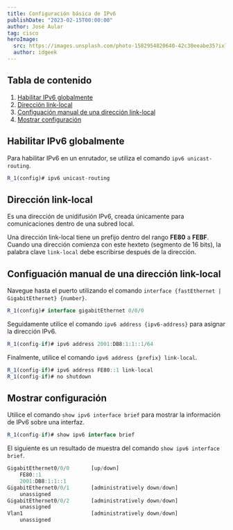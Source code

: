 ```yaml
---
title: Configuración básica de IPv6
publishDate: "2023-02-15T00:00:00"
author: José Aular
tag: cisco
heroImage:
  src: https://images.unsplash.com/photo-1582954820640-42c30eeabe35?ixlib=rb-4.0.3&ixid=MnwxMjA3fDB8MHxwaG90by1wYWdlfHx8fGVufDB8fHx8&auto=format&fit=crop&w=870&q=80
  author: idgeek
---
```


## Tabla de contenido

1.  [Habilitar IPv6 globalmente](/blog/configuracion-basica-ipv6#habilitar-ipv6-globalmente)
2.  [Dirección link-local](/blog/configuracion-basica-ipv6#dirección-link-local)
3.  [Configuación manual de una dirección link-local](/blog/configuracion-basica-ipv6#configuación-manual-de-una-dirección-link-local)
4.  [Mostrar configuración](/blog/configuracion-basica-ipv6#mostrar-configuración)

## Habilitar IPv6 globalmente

Para habilitar IPv6 en un enrutador, se utiliza el comando `ipv6 unicast-routing`.

```js title="Router #1"
R_1(config)# ipv6 unicast-routing
```

## Dirección link-local

Es una dirección de unidifusión IPv6, creada únicamente para comunicaciones dentro de una subred local.

Una dirección link-local tiene un prefijo dentro del rango **FE80** a **FEBF**. Cuando una dirección comienza con este hexteto (segmento de 16 bits), la palabra clave `link-local` debe escribirse después de la dirección.

## Configuación manual de una dirección link-local

Navegue hasta el puerto utilizando el comando `interface {fastEthernet | GigabitEthernet} {number}`.

```js title="Router #1"
R_1(config)# interface gigabitEthernet 0/0/0
```

Seguidamente utilice el comando `ipv6 address {ipv6-address}` para asignar la dirección IPv6.

```js title="Router #1"
R_1(config-if)# ipv6 address 2001:DB8:1:1::1/64
```

Finalmente, utilice el comando `ipv6 address {prefix} link-local`.

```js title="Router #1"
R_1(config-if)# ipv6 address FE80::1 link-local
R_1(config-if)# no shutdown
```

## Mostrar configuración

Utilice el comando `show ipv6 interface brief` para mostrar la información de IPv6 sobre una interfaz.

```js title="Router #1"
R_1(config-if)# show ipv6 interface brief
```

El siguiente es un resultado de muestra del comando `show ipv6 interface brief`.

```js title="Router #1"
GigabitEthernet0/0/0       [up/down]
    FE80::1
    2001:DB8:1:1::1
GigabitEthernet0/0/1       [administratively down/down]
    unassigned
GigabitEthernet0/0/2       [administratively down/down]
    unassigned
Vlan1                      [administratively down/down]
    unassigned
```
